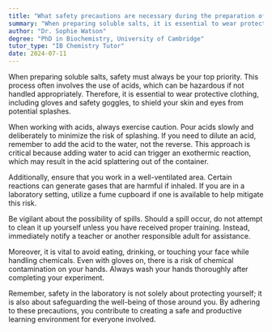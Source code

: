 ```yaml
---
title: "What safety precautions are necessary during the preparation of soluble salts?"
summary: "When preparing soluble salts, it is essential to wear protective clothing and handle acids carefully to ensure safety."
author: "Dr. Sophie Watson"
degree: "PhD in Biochemistry, University of Cambridge"
tutor_type: "IB Chemistry Tutor"
date: 2024-07-11
---
```


When preparing soluble salts, safety must always be your top priority. This process often involves the use of acids, which can be hazardous if not handled appropriately. Therefore, it is essential to wear protective clothing, including gloves and safety goggles, to shield your skin and eyes from potential splashes.

When working with acids, always exercise caution. Pour acids slowly and deliberately to minimize the risk of splashing. If you need to dilute an acid, remember to add the acid to the water, not the reverse. This approach is critical because adding water to acid can trigger an exothermic reaction, which may result in the acid splattering out of the container.

Additionally, ensure that you work in a well-ventilated area. Certain reactions can generate gases that are harmful if inhaled. If you are in a laboratory setting, utilize a fume cupboard if one is available to help mitigate this risk.

Be vigilant about the possibility of spills. Should a spill occur, do not attempt to clean it up yourself unless you have received proper training. Instead, immediately notify a teacher or another responsible adult for assistance.

Moreover, it is vital to avoid eating, drinking, or touching your face while handling chemicals. Even with gloves on, there is a risk of chemical contamination on your hands. Always wash your hands thoroughly after completing your experiment.

Remember, safety in the laboratory is not solely about protecting yourself; it is also about safeguarding the well-being of those around you. By adhering to these precautions, you contribute to creating a safe and productive learning environment for everyone involved.
    